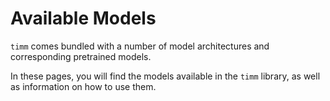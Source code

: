 # Available Models

`timm` comes bundled with a number of model architectures and corresponding pretrained models.

In these pages, you will find the models available in the `timm` library, as well as information on how to use them.